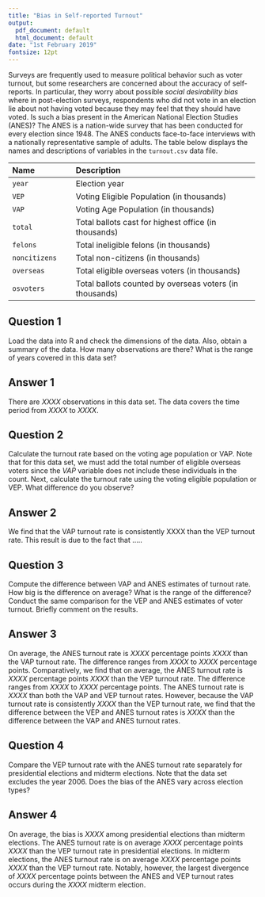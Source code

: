 ```yaml
---
title: "Bias in Self-reported Turnout"
output:
  pdf_document: default
  html_document: default
date: "1st February 2019"
fontsize: 12pt
---
```


Surveys are frequently used to measure political behavior such as
voter turnout, but some researchers are concerned about the accuracy
of self-reports.  In particular, they worry about possible *social
desirability bias* where in post-election surveys, respondents who did
not vote in an election lie about not having voted because they may
feel that they should have voted.  Is such a bias present in the
American National Election Studies (ANES)?  The ANES is a nation-wide
survey that has been conducted for every election since 1948.  The
ANES conducts face-to-face interviews with a nationally representative
sample of adults.  The table below displays the names and descriptions
of variables in the `turnout.csv` data file.

--------------------------------------------------------------------------------
 Name                 Description
 -------------------- ----------------------------------------------------------
 `year`               Election year
 
 `VEP`                Voting Eligible Population (in thousands) 
 
 `VAP`                Voting Age Population (in thousands) 
 
 `total`              Total ballots cast for highest office (in thousands) 
 
 `felons`             Total ineligible felons (in thousands) 
 
 `noncitizens`        Total non-citizens (in thousands) 
 
 `overseas`           Total eligible overseas voters (in thousands)
 
 `osvoters`           Total ballots counted by overseas voters (in thousands)
--------------------------------------------------------------------------------


## Question 1

Load the data into R and check the dimensions of the data.
  Also, obtain a summary of the data.  How many observations are
  there?  What is the range of years covered in this data set? 

## Answer 1

There are _XXXX_ observations in this data set.  The
data covers the time period from
_XXXX_ to _XXXX_.

## Question 2

Calculate the turnout rate based on the voting age population or
  VAP. Note that for this data set, we must add the total number of
  eligible overseas voters since the *VAP* variable does not
  include these individuals in the count. Next, calculate the turnout
  rate using the voting eligible population or VEP.  What difference
  do you observe?
  
## Answer 2

We find that the VAP turnout rate is consistently XXXX than the VEP 
turnout rate. This result is due to the fact that .....

## Question 3

Compute the difference between VAP and ANES estimates of turnout
  rate.  How big is the difference on average?  What is the range of
  the difference?  Conduct the same comparison for the VEP and ANES
  estimates of voter turnout.  Briefly comment on the results.

## Answer 3

On average, the ANES turnout rate is _XXXX_
percentage points _XXXX_ than the VAP turnout rate. The difference
ranges from _XXXX_ to
_XXXX_ percentage points. Comparatively, we
find that on average, the ANES turnout rate is
_XXXX_ percentage points _XXXX_ than the VEP
turnout rate. The difference ranges from _XXXX_ to
_XXXX_ percentage points. The ANES
turnout rate is _XXXX_ than both the VAP and VEP turnout
rates. However, because the VAP turnout rate is consistently _XXXX_
than the VEP turnout rate, we find that the difference between the VEP
and ANES turnout rates is _XXXX_ than the difference between the VAP and
ANES turnout rates.

## Question 4

Compare the VEP turnout rate with the ANES turnout rate
  separately for presidential elections and midterm elections.  Note
  that the data set excludes the year 2006. Does the bias of the ANES
  vary across election types?

## Answer 4

On average, the bias is _XXXX_ among presidential elections than
midterm elections. The ANES turnout rate is on average
_XXXX_ percentage points _XXXX_ than the VEP
turnout rate in presidential elections.  In midterm elections, the
ANES turnout rate is on average _XXXX_
percentage points _XXXX_ than the VEP turnout rate. Notably, however,
the largest divergence of _XXXX_ percentage
points between the ANES and VEP turnout rates occurs during the _XXXX_
midterm election.
